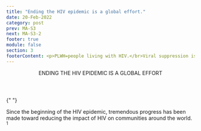 ```yaml
---
title: "Ending the HIV epidemic is a global effort."
date: 20-Feb-2022
category: post
prev: MA-S3
next: MA-S3-2
footer: true
module: false
section: 3
footerContent: <p>PLWH=people living with HIV.</br>Viral suppression is defined as having less than 200 copies of HIV per milliliter of blood.<sup>3</sup></br></br><span class='font-bold'>References&#58; 1.</span> World Health Organization. Global health sector strategy on HIV, 2016-2021. Towards ending AIDS; 2016. June 18, 2016. Accessed May 19, 2022. https://www.paho.org/en/documents/global-health-sector-strategy-hiv-2016-2021-towards-ending-aids-2016 <span class='font-bold'>2</span>. UNAIDS. 90-90-90 An ambitious treatment target to help end the AIDS epidemic. October 2014. Accessed May 19, 2022. https://www.unaids.org/sites/default/files/media_asset/90-90-90_en.pdf <span class='font-bold'>3</span>. Centers for Disease Control and Prevention. HIV Treatment as Prevention. March 7, 2022. Accessed May 22, 2022. https://www.cdc.gov/hiv/risk/art/index.html</p>
---
```


<Header>
  <span className="text-red"> ENDING THE HIV EPIDEMIC </span> IS A GLOBAL EFFORT
</Header>

{" "}

<SubHeader>
  Since the beginning of the HIV epidemic, tremendous progress has been made
  toward reducing the impact of HIV on communities around the world.
  <sup>1</sup>
</SubHeader>
<MAS31 />
